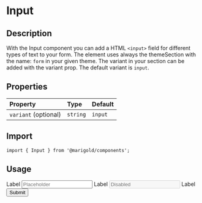 
<Meta title="Components/Input" />

# Input

## Description

With the Input component you can add a HTML `<input>` field for different types of text to your form.
The element uses always the themeSection with the name: `form` in your given theme. The variant in your section can be added with the variant prop. The default variant is `input`.

## Properties

| Property             | Type     | Default |
| :------------------- | :------- | :------ |
| `variant` (optional) | `string` | `input` |

## Import

```tsx
import { Input } from '@marigold/components';
```

## Usage

<Canvas>
  <Story name="Input">
    <div>
      <Label htmlFor="input">
        Label
        <Input id="input" placeholder="Placeholder" />
      </Label>
      <Label htmlFor="input2">
        Label
        <Input id="input2" placeholder="Disabled" disabled />
      </Label>
      <Label htmlFor="input3">
        Label
        <Input id="input2" type="submit" />
      </Label>
    </div>
  </Story>
</Canvas>
